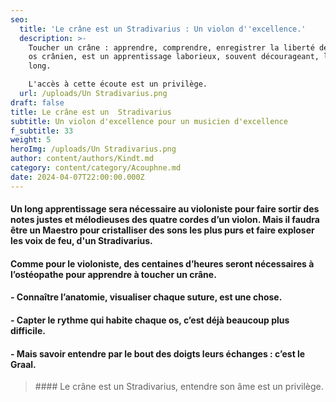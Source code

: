 ```yaml
---
seo:
  title: 'Le crâne est un Stradivarius : Un violon d''excellence.'
  description: >-
    Toucher un crâne : apprendre, comprendre, enregistrer la liberté de chaque
    os crânien, est un apprentissage laborieux, souvent décourageant, long, très
    long.

    L'accès à cette écoute est un privilège.
  url: /uploads/Un Stradivarius.png
draft: false
title: Le crâne est un  Stradivarius
subtitle: Un violon d'excellence pour un musicien d'excellence
f_subtitle: 33
weight: 5
heroImg: /uploads/Un Stradivarius.png
author: content/authors/Kindt.md
category: content/category/Acouphne.md
date: 2024-04-07T22:00:00.000Z
---
```


####

<Space height={20} />

#### Un long apprentissage sera nécessaire au violoniste pour faire sortir des notes justes et mélodieuses des quatre cordes d’un violon. Mais il faudra être un Maestro pour cristalliser des sons les plus purs et faire exploser les voix de feu, d'un Stradivarius.

<Space height={20} />

#### &#x20;Comme pour le violoniste, des centaines d’heures seront nécessaires à l’ostéopathe pour apprendre à toucher&#xA;un crâne.

<Space height={20} />

#### - Connaître l’anatomie, visualiser chaque suture, est une chose.

#### &#x20;- Capter le rythme qui habite chaque os, c’est déjà beaucoup plus difficile.

#### &#x20;- Mais savoir entendre par le bout des doigts leurs échanges : c’est le Graal.

<Space height={29} />

<BlockQuote>
  #### Le crâne est un Stradivarius, entendre son âme est un privilège.
</BlockQuote>

####
